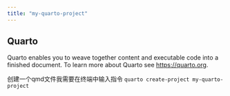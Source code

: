 ```yaml
---
title: "my-quarto-project"
---
```


## Quarto

Quarto enables you to weave together content and executable code into a finished document. To learn more about Quarto see <https://quarto.org>.

创建一个qmd文件我需要在终端中输入指令 `quarto create-project my-quarto-project`